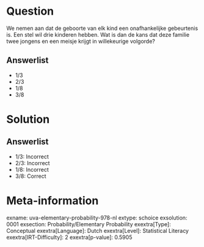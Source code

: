 Question
========

We nemen aan dat de geboorte van elk kind een onafhankelijke gebeurtenis
is. Een stel wil drie kinderen hebben. Wat is dan de kans dat deze
familie twee jongens en een meisje krijgt in willekeurige volgorde?

Answerlist
----------

* 1/3
* 2/3
* 1/8
* 3/8

Solution
========

Answerlist
----------

* 1/3: Incorrect
* 2/3: Incorrect
* 1/8: Incorrect
* 3/8: Correct

Meta-information
================
exname: uva-elementary-probability-978-nl
extype: schoice
exsolution: 0001
exsection: Probability/Elementary Probability
exextra[Type]: Conceptual
exextra[Language]: Dutch
exextra[Level]: Statistical Literacy
exextra[IRT-Difficulty]: 2
exextra[p-value]: 0.5905
